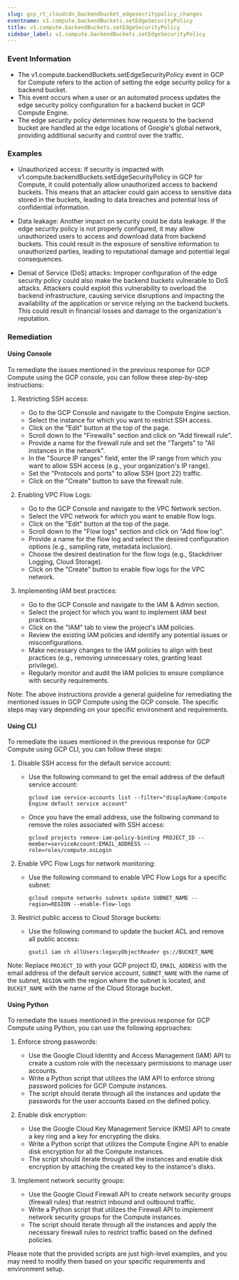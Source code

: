 ```yaml
--- 
slug: gcp_rt_cloudcdn_backendbucket_edgesecritypolicy_changes
eventname: v1.compute.backendBuckets.setEdgeSecurityPolicy
title: v1.compute.backendBuckets.setEdgeSecurityPolicy
sidebar_label: v1.compute.backendBuckets.setEdgeSecurityPolicy
---
```

                       
### Event Information

- The v1.compute.backendBuckets.setEdgeSecurityPolicy event in GCP for Compute refers to the action of setting the edge security policy for a backend bucket.
- This event occurs when a user or an automated process updates the edge security policy configuration for a backend bucket in GCP Compute Engine.
- The edge security policy determines how requests to the backend bucket are handled at the edge locations of Google's global network, providing additional security and control over the traffic.


### Examples

- Unauthorized access: If security is impacted with v1.compute.backendBuckets.setEdgeSecurityPolicy in GCP for Compute, it could potentially allow unauthorized access to backend buckets. This means that an attacker could gain access to sensitive data stored in the buckets, leading to data breaches and potential loss of confidential information.

- Data leakage: Another impact on security could be data leakage. If the edge security policy is not properly configured, it may allow unauthorized users to access and download data from backend buckets. This could result in the exposure of sensitive information to unauthorized parties, leading to reputational damage and potential legal consequences.

- Denial of Service (DoS) attacks: Improper configuration of the edge security policy could also make the backend buckets vulnerable to DoS attacks. Attackers could exploit this vulnerability to overload the backend infrastructure, causing service disruptions and impacting the availability of the application or service relying on the backend buckets. This could result in financial losses and damage to the organization's reputation.

### Remediation

#### Using Console

To remediate the issues mentioned in the previous response for GCP Compute using the GCP console, you can follow these step-by-step instructions:

1. Restricting SSH access:
   - Go to the GCP Console and navigate to the Compute Engine section.
   - Select the instance for which you want to restrict SSH access.
   - Click on the "Edit" button at the top of the page.
   - Scroll down to the "Firewalls" section and click on "Add firewall rule".
   - Provide a name for the firewall rule and set the "Targets" to "All instances in the network".
   - In the "Source IP ranges" field, enter the IP range from which you want to allow SSH access (e.g., your organization's IP range).
   - Set the "Protocols and ports" to allow SSH (port 22) traffic.
   - Click on the "Create" button to save the firewall rule.

2. Enabling VPC Flow Logs:
   - Go to the GCP Console and navigate to the VPC Network section.
   - Select the VPC network for which you want to enable flow logs.
   - Click on the "Edit" button at the top of the page.
   - Scroll down to the "Flow logs" section and click on "Add flow log".
   - Provide a name for the flow log and select the desired configuration options (e.g., sampling rate, metadata inclusion).
   - Choose the desired destination for the flow logs (e.g., Stackdriver Logging, Cloud Storage).
   - Click on the "Create" button to enable flow logs for the VPC network.

3. Implementing IAM best practices:
   - Go to the GCP Console and navigate to the IAM & Admin section.
   - Select the project for which you want to implement IAM best practices.
   - Click on the "IAM" tab to view the project's IAM policies.
   - Review the existing IAM policies and identify any potential issues or misconfigurations.
   - Make necessary changes to the IAM policies to align with best practices (e.g., removing unnecessary roles, granting least privilege).
   - Regularly monitor and audit the IAM policies to ensure compliance with security requirements.

Note: The above instructions provide a general guideline for remediating the mentioned issues in GCP Compute using the GCP console. The specific steps may vary depending on your specific environment and requirements.

#### Using CLI

To remediate the issues mentioned in the previous response for GCP Compute using GCP CLI, you can follow these steps:

1. Disable SSH access for the default service account:
   - Use the following command to get the email address of the default service account:
     ```
     gcloud iam service-accounts list --filter="displayName:Compute Engine default service account"
     ```
   - Once you have the email address, use the following command to remove the roles associated with SSH access:
     ```
     gcloud projects remove-iam-policy-binding PROJECT_ID --member=serviceAccount:EMAIL_ADDRESS --role=roles/compute.osLogin
     ```

2. Enable VPC Flow Logs for network monitoring:
   - Use the following command to enable VPC Flow Logs for a specific subnet:
     ```
     gcloud compute networks subnets update SUBNET_NAME --region=REGION --enable-flow-logs
     ```

3. Restrict public access to Cloud Storage buckets:
   - Use the following command to update the bucket ACL and remove all public access:
     ```
     gsutil iam ch allUsers:legacyObjectReader gs://BUCKET_NAME
     ```

Note: Replace `PROJECT_ID` with your GCP project ID, `EMAIL_ADDRESS` with the email address of the default service account, `SUBNET_NAME` with the name of the subnet, `REGION` with the region where the subnet is located, and `BUCKET_NAME` with the name of the Cloud Storage bucket.

#### Using Python

To remediate the issues mentioned in the previous response for GCP Compute using Python, you can use the following approaches:

1. Enforce strong passwords:
   - Use the Google Cloud Identity and Access Management (IAM) API to create a custom role with the necessary permissions to manage user accounts.
   - Write a Python script that utilizes the IAM API to enforce strong password policies for GCP Compute instances.
   - The script should iterate through all the instances and update the passwords for the user accounts based on the defined policy.

2. Enable disk encryption:
   - Use the Google Cloud Key Management Service (KMS) API to create a key ring and a key for encrypting the disks.
   - Write a Python script that utilizes the Compute Engine API to enable disk encryption for all the Compute instances.
   - The script should iterate through all the instances and enable disk encryption by attaching the created key to the instance's disks.

3. Implement network security groups:
   - Use the Google Cloud Firewall API to create network security groups (firewall rules) that restrict inbound and outbound traffic.
   - Write a Python script that utilizes the Firewall API to implement network security groups for the Compute instances.
   - The script should iterate through all the instances and apply the necessary firewall rules to restrict traffic based on the defined policies.

Please note that the provided scripts are just high-level examples, and you may need to modify them based on your specific requirements and environment setup.


 